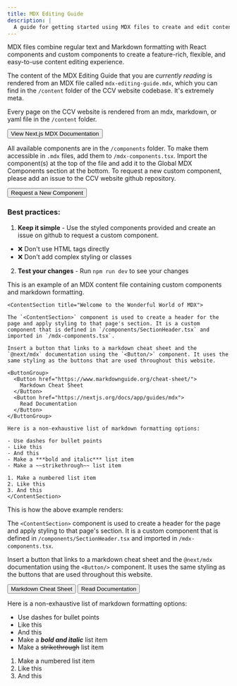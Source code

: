 ```yaml
---
title: MDX Editing Guide
description: |
  A guide for getting started using MDX files to create and edit content in the CCV website.
---
```


<ContentSection title="What is MDX?">

MDX files combine regular text and Markdown formatting with React components and custom components to create a feature-rich, flexible, and easy-to-use content editing experience.

The content of the MDX Editing Guide that you are _currently reading_ is rendered from an MDX file called `mdx-editing-guide.mdx`, which you can find in the `/content` folder of the CCV website codebase. It's extremely meta.

Every page on the CCV website is rendered from an mdx, markdown, or yaml file in the `/content` folder.

<Button href="https://nextjs.org/docs/app/guides/mdx">
  View Next.js MDX Documentation
</Button>

</ContentSection>

<ContentSection title="Available Components">

All available components are in the `/components` folder. To make them accessible in `.mdx` files, add them to `/mdx-components.tsx`. Import the component(s) at the top of the file and add it to the Global MDX Components section at the bottom. To request a new custom component, please add an issue to the CCV website github repository.

<Button href="https://github.com/brown-ccv/ccv-website/issues">
  Request a New Component
</Button>

### Best practices:

1. **Keep it simple** - Use the styled components provided and create an issue on github to request a custom component.

- ❌ Don't use HTML tags directly
- ❌ Don't add complex styling or classes

2. **Test your changes** - Run `npm run dev` to see your changes
</ContentSection>

<ContentSection title="Example MDX File">

This is an example of an MDX content file containing custom components and markdown formatting.

```tsx
<ContentSection title="Welcome to the Wonderful World of MDX">

The `<ContentSection>` component is used to create a header for the page and apply styling to that page's section. It is a custom component that is defined in `/components/SectionHeader.tsx` and imported in `/mdx-components.tsx`.

Insert a button that links to a markdown cheat sheet and the `@next/mdx` documentation using the `<Button/>` component. It uses the same styling as the buttons that are used throughout this website.

<ButtonGroup>
  <Button href="https://www.markdownguide.org/cheat-sheet/">
    Markdown Cheat Sheet
  </Button>
  <Button href="https://nextjs.org/docs/app/guides/mdx">
    Read Documentation
  </Button>
</ButtonGroup>

Here is a non-exhaustive list of markdown formatting options:

- Use dashes for bullet points
- Like this
- And this
- Make a ***bold and italic*** list item
- Make a ~~strikethrough~~ list item

1. Make a numbered list item
2. Like this
3. And this
</ContentSection>
```

This is how the above example renders:

<ContentSection title="Welcome to the Wonderful World of MDX">

The `<ContentSection>` component is used to create a header for the page and apply styling to that page's section. It is a custom component that is defined in `/components/SectionHeader.tsx` and imported in `/mdx-components.tsx`.

Insert a button that links to a markdown cheat sheet and the `@next/mdx` documentation using the `<Button/>` component. It uses the same styling as the buttons that are used throughout this website.

<ButtonGroup>
  <Button href="https://www.markdownguide.org/cheat-sheet/">
    Markdown Cheat Sheet
  </Button>
  <Button href="https://nextjs.org/docs/app/guides/mdx">
    Read Documentation
  </Button>
</ButtonGroup>

Here is a non-exhaustive list of markdown formatting options:

- Use dashes for bullet points
- Like this
- And this
- Make a **_bold and italic_** list item
- Make a ~~strikethrough~~ list item

1. Make a numbered list item
2. Like this
3. And this
</ContentSection>

</ContentSection>
